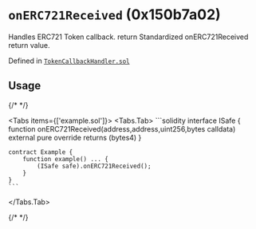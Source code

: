 



# `onERC721Received` (0x150b7a02)



Handles ERC721 Token callback.
return Standardized onERC721Received return value.


Defined in [`TokenCallbackHandler.sol`](https://github.com/safe-global/safe-smart-account/tree/v1.4.1/contracts/handler/TokenCallbackHandler.sol#L40)


## Usage

{/* <!-- vale off --> */}

<Tabs items={['example.sol']}>
  <Tabs.Tab>
    ```solidity
    interface ISafe {
        function onERC721Received(address,address,uint256,bytes calldata) external pure override returns (bytes4)
    }

    contract Example {
        function example() ... {
            (ISafe safe).onERC721Received();
        }
    }
    ```
  </Tabs.Tab>
</Tabs>

{/* <!-- vale on --> */}






